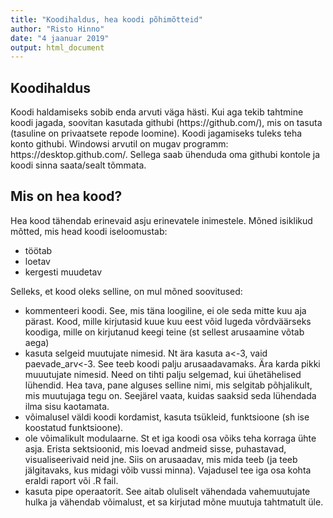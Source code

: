 ```yaml
---
title: "Koodihaldus, hea koodi põhimõtteid"
author: "Risto Hinno"
date: "4 jaanuar 2019"
output: html_document
---
```


## Koodihaldus

Koodi haldamiseks sobib enda arvuti väga hästi. Kui aga tekib tahtmine koodi jagada, soovitan kasutada githubi (https://github.com/), mis on tasuta (tasuline on privaatsete repode loomine). Koodi jagamiseks tuleks teha konto githubi. Windowsi arvutil on mugav programm: https://desktop.github.com/. Sellega saab ühenduda oma githubi kontole ja koodi sinna saata/sealt tõmmata.

## Mis on hea kood?

Hea kood tähendab erinevaid asju erinevatele inimestele. Mõned isiklikud mõtted, mis head koodi iseloomustab:

- töötab
- loetav
- kergesti muudetav

Selleks, et kood oleks selline, on mul mõned soovitused:

- kommenteeri koodi. See, mis täna loogiline, ei ole seda mitte kuu aja pärast. Kood, mille kirjutasid kuue kuu eest võid lugeda võrdväärseks koodiga, mille on kirjutanud keegi teine (st sellest arusaamine võtab aega)
- kasuta selgeid muutujate nimesid. Nt ära kasuta a<-3, vaid paevade_arv<-3. See teeb koodi palju arusaadavamaks. Ära karda pikki muuutujate nimesid. Need on tihti palju selgemad, kui ühetähelised lühendid. Hea tava, pane alguses selline nimi, mis selgitab põhjalikult, mis muutujaga tegu on. Seejärel vaata, kuidas saaksid seda lühendada ilma sisu kaotamata.
- võimalusel väldi koodi kordamist, kasuta tsükleid, funktsioone (sh ise koostatud funktsioone). 
- ole võimalikult modulaarne. St et iga koodi osa võiks teha korraga ühte asja. Erista sektsioonid, mis loevad andmeid sisse, puhastavad, visualiseerivaid neid jne. Siis on arusaadav, mis mida teeb (ja teeb jälgitavaks, kus midagi võib vussi minna). Vajadusel tee iga osa kohta eraldi raport või .R fail.
- kasuta pipe operaatorit. See aitab oluliselt vähendada vahemuutujate hulka ja vähendab võimalust, et sa kirjutad mõne muutuja tahtmatult üle.